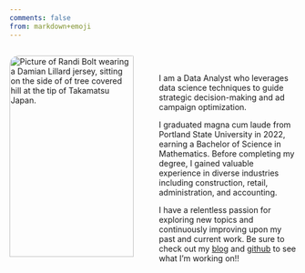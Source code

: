 ```yaml
---
comments: false
from: markdown+emoji
---
```


:::: {.columns}

::: {.column width="50%"}

<img 
    style="display: block; 
           margin-left: true;
           margin-right: auto;
           width: 95%;
           border-radius: 1rem;"
    src="img/takamatsu.JPG" 
    alt="Picture of Randi Bolt wearing a Damian Lillard jersey, sitting on the side of of tree covered hill at the tip of Takamatsu Japan.">
</img>
:::

::: {.column width="50%"}

<br>

I am a Data Analyst who leverages data science techniques to guide strategic decision-making and ad campaign optimization. 

I graduated magna cum laude from Portland State University in 2022, earning a Bachelor of Science in Mathematics. Before completing my degree, I gained valuable experience in diverse industries including construction, retail, administration, and accounting. 

I have a relentless passion for exploring new topics and continuously improving upon my past and current work. Be sure to check out my [blog](http://localhost:4773/blog.html) and [github](https://github.com/rbolt13) to see what I'm working on!!

:::
::::
